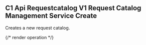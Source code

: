## C1 Api Requestcatalog V1 Request Catalog Management Service Create

Creates a new request catalog.

{/* render operation */}
